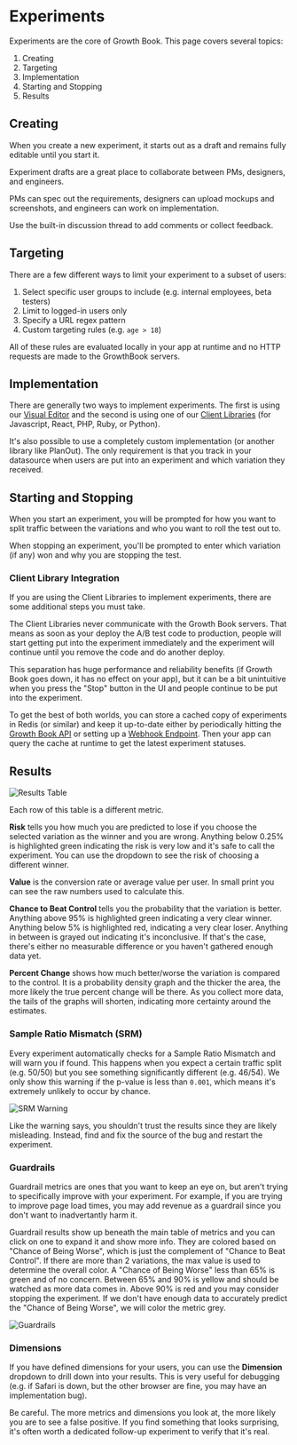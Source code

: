 # Experiments

Experiments are the core of Growth Book. This page covers several topics:

1.  Creating
2.  Targeting
3.  Implementation
4.  Starting and Stopping
5.  Results

## Creating

When you create a new experiment, it starts out as a draft and remains fully editable until you start it.

Experiment drafts are a great place to collaborate between PMs, designers, and engineers.

PMs can spec out the requirements, designers can upload mockups and screenshots, and engineers can work on implementation.

Use the built-in discussion thread to add comments or collect feedback.

## Targeting

There are a few different ways to limit your experiment to a subset of users:

1.  Select specific user groups to include (e.g. internal employees, beta testers)
2.  Limit to logged-in users only
3.  Specify a URL regex pattern
4.  Custom targeting rules (e.g. `age > 18`)

All of these rules are evaluated locally in your app at runtime and no HTTP requests are made to the GrowthBook servers.

## Implementation

There are generally two ways to implement experiments.
The first is using our [Visual Editor](/app/visual) and the second is using one of our [Client Libraries](/lib) (for Javascript, React, PHP, Ruby, or Python).

It's also possible to use a completely custom implementation (or another library like PlanOut).
The only requirement is that you track in your datasource when users are put into an experiment and which variation they received.

## Starting and Stopping

When you start an experiment, you will be prompted for how you want to split traffic between the variations and who you want to roll the test out to.

When stopping an experiment, you'll be prompted to enter which variation (if any) won and why you are stopping the test.

### Client Library Integration

If you are using the Client Libraries to implement experiments, there are some additional steps you must take.

The Client Libraries never communicate with the Growth Book servers. That means as soon as your deploy the A/B test code to production, people will start getting put into the experiment immediately and the experiment will continue until you remove the code and do another deploy.

This separation has huge performance and reliability benefits (if Growth Book goes down, it has no effect on your app), but it can be a bit unintuitive when you press the "Stop" button in the UI and people continue to be put into the experiment.

To get the best of both worlds, you can store a cached copy of experiments in Redis (or similar) and keep it up-to-date either by periodically hitting the [Growth Book API](/app/api) or setting up a [Webhook Endpoint](/app/webhooks). Then your app can query the cache at runtime to get the latest experiment statuses.

## Results

![Results Table](/images/results-table.png)

Each row of this table is a different metric.

**Risk** tells you how much you are predicted to lose if you choose the selected variation as the winner and you are wrong. Anything below 0.25% is highlighted green indicating the risk is very low and it's safe to call the experiment. You can use the dropdown to see the risk of choosing a different winner.

**Value** is the conversion rate or average value per user. In small print you can see the raw numbers used to calculate this.

**Chance to Beat Control** tells you the probability that the variation is better. Anything above 95% is highlighted green indicating a very clear winner. Anything below 5% is highlighted red, indicating a very clear loser. Anything in between is grayed out indicating it's inconclusive. If that's the case, there's either no measurable difference or you haven't gathered enough data yet.

**Percent Change** shows how much better/worse the variation is compared to the control. It is a probability density graph and the thicker the area, the more likely the true percent change will be there.
As you collect more data, the tails of the graphs will shorten, indicating more certainty around the estimates.

### Sample Ratio Mismatch (SRM)

Every experiment automatically checks for a Sample Ratio Mismatch and will warn you if found. This happens when you expect a certain traffic split (e.g. 50/50) but you see something significantly different (e.g. 46/54). We only show this warning if the p-value is less than `0.001`, which means it's extremely unlikely to occur by chance.

![SRM Warning](/images/srm.png)

Like the warning says, you shouldn't trust the results since they are likely misleading. Instead, find and fix the source of the bug and restart the experiment.

### Guardrails

Guardrail metrics are ones that you want to keep an eye on, but aren't trying to specifically improve with your experiment.
For example, if you are trying to improve page load times, you may add revenue as a guardrail since you don't want
to inadvertantly harm it.

Guardrail results show up beneath the main table of metrics and you can click on one to expand it and show more info. They are colored based on "Chance of Being Worse", which is just the complement of "Chance to Beat Control". If there are more than 2 variations, the max value is used to determine the overall color.
A "Chance of Being Worse" less than 65% is green and of no concern. Between 65% and 90% is yellow and should be watched as more data comes in. Above 90% is red and you may consider stopping the experiment. If we don't have enough data to accurately predict the "Chance of Being Worse", we will color the metric grey.

![Guardrails](/images/guardrails.png)

### Dimensions

If you have defined dimensions for your users, you can use the **Dimension** dropdown to drill down into your results.
This is very useful for debugging (e.g. if Safari is down, but the other browser are fine, you may have an implementation bug).

Be careful. The more metrics and dimensions you look at, the more likely you are to see a false positive. If you find something that looks
surprising, it's often worth a dedicated follow-up experiment to verify that it's real.
